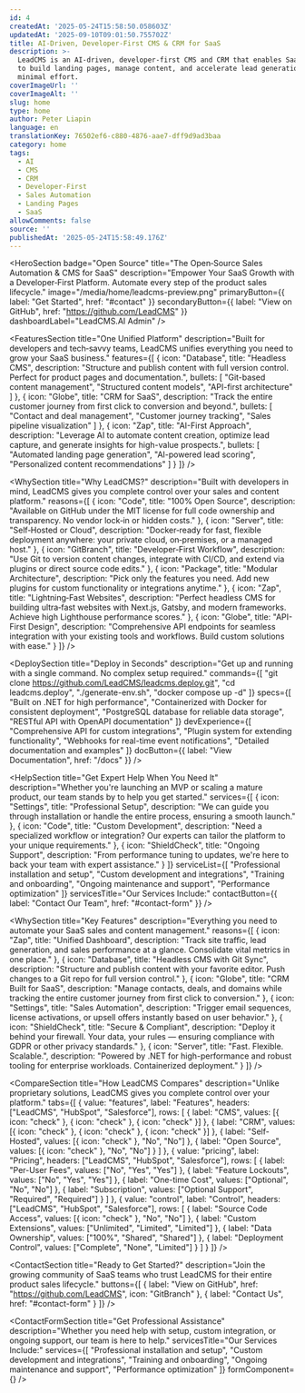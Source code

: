 ```yaml
---
id: 4
createdAt: '2025-05-24T15:58:50.058603Z'
updatedAt: '2025-09-10T09:01:50.755702Z'
title: AI-Driven, Developer-First CMS & CRM for SaaS
description: >-
  LeadCMS is an AI-driven, developer-first CMS and CRM that enables SaaS teams
  to build landing pages, manage content, and accelerate lead generation with
  minimal effort.
coverImageUrl: ''
coverImageAlt: ''
slug: home
type: home
author: Peter Liapin
language: en
translationKey: 76502ef6-c880-4876-aae7-dff9d9ad3baa
category: home
tags:
  - AI
  - CMS
  - CRM
  - Developer-First
  - Sales Automation
  - Landing Pages
  - SaaS
allowComments: false
source: ''
publishedAt: '2025-05-24T15:58:49.176Z'
---
```


<HeroSection badge="Open Source" title="The Open‑Source Sales Automation & CMS for SaaS" description="Empower Your SaaS Growth with a Developer‑First Platform. Automate every step of the product sales lifecycle." image="/media/home/leadcms-preview.png" primaryButton={{ label: "Get Started", href: "#contact" }} secondaryButton={{ label: "View on GitHub", href: "https://github.com/LeadCMS" }} dashboardLabel="LeadCMS.AI Admin" />

<FeaturesSection
  title="One Unified Platform"
  description="Built for developers and tech‑savvy teams, LeadCMS unifies everything you need to grow your SaaS business."
  features={[
{
icon: "Database",
title: "Headless CMS",
description: "Structure and publish content with full version control. Perfect for product pages and documentation.",
bullets: [
"Git-based content management",
"Structured content models",
"API-first architecture"
]
},
{
icon: "Globe",
title: "CRM for SaaS",
description: "Track the entire customer journey from first click to conversion and beyond.",
bullets: [
"Contact and deal management",
"Customer journey tracking",
"Sales pipeline visualization"
]
},
{
icon: "Zap",
title: "AI-First Approach",
description: "Leverage AI to automate content creation, optimize lead capture, and generate insights for high-value prospects.",
bullets: [
"Automated landing page generation",
"AI-powered lead scoring",
"Personalized content recommendations"
]
}
]}
/>

<WhySection
  title="Why LeadCMS?"
  description="Built with developers in mind, LeadCMS gives you complete control over your sales and content platform."
  reasons={[
{
icon: "Code",
title: "100% Open Source",
description: "Available on GitHub under the MIT license for full code ownership and transparency. No vendor lock‑in or hidden costs."
},
{
icon: "Server",
title: "Self‑Hosted or Cloud",
description: "Docker‑ready for fast, flexible deployment anywhere: your private cloud, on‑premises, or a managed host."
},
{
icon: "GitBranch",
title: "Developer‑First Workflow",
description: "Use Git to version content changes, integrate with CI/CD, and extend via plugins or direct source code edits."
},
{
icon: "Package",
title: "Modular Architecture",
description: "Pick only the features you need. Add new plugins for custom functionality or integrations anytime."
},
{
icon: "Zap",
title: "Lightning‑Fast Websites",
description: "Perfect headless CMS for building ultra‑fast websites with Next.js, Gatsby, and modern frameworks. Achieve high Lighthouse performance scores."
},
{
icon: "Globe",
title: "API-First Design",
description: "Comprehensive API endpoints for seamless integration with your existing tools and workflows. Build custom solutions with ease."
}
]}
/>

<DeploySection
  title="Deploy in Seconds"
  description="Get up and running with a single command. No complex setup required."
  commands={[
"git clone https://github.com/LeadCMS/leadcms.deploy.git",
"cd leadcms.deploy",
"./generate-env.sh",
"docker compose up -d"
]}
  specs={[
"Built on .NET for high performance",
"Containerized with Docker for consistent deployment",
"PostgreSQL database for reliable data storage",
"RESTful API with OpenAPI documentation"
]}
  devExperience={[
"Comprehensive API for custom integrations",
"Plugin system for extending functionality",
"Webhooks for real-time event notifications",
"Detailed documentation and examples"
]}
  docButton={{ label: "View Documentation", href: "/docs" }}
/>

<HelpSection
  title="Get Expert Help When You Need It"
  description="Whether you're launching an MVP or scaling a mature product, our team stands by to help you get started."
  services={[
{
icon: "Settings",
title: "Professional Setup",
description: "We can guide you through installation or handle the entire process, ensuring a smooth launch."
},
{
icon: "Code",
title: "Custom Development",
description: "Need a specialized workflow or integration? Our experts can tailor the platform to your unique requirements."
},
{
icon: "ShieldCheck",
title: "Ongoing Support",
description: "From performance tuning to updates, we're here to back your team with expert assistance."
}
]}
  serviceList={[
"Professional installation and setup",
"Custom development and integrations",
"Training and onboarding",
"Ongoing maintenance and support",
"Performance optimization"
]}
  servicesTitle="Our Services Include:"
  contactButton={{ label: "Contact Our Team", href: "#contact-form" }}
/>

<WhySection
  title="Key Features"
  description="Everything you need to automate your SaaS sales and content management."
  reasons={[
{
icon: "Zap",
title: "Unified Dashboard",
description: "Track site traffic, lead generation, and sales performance at a glance. Consolidate vital metrics in one place."
},
{
icon: "Database",
title: "Headless CMS with Git Sync",
description: "Structure and publish content with your favorite editor. Push changes to a Git repo for full version control."
},
{
icon: "Globe",
title: "CRM Built for SaaS",
description: "Manage contacts, deals, and domains while tracking the entire customer journey from first click to conversion."
},
{
icon: "Settings",
title: "Sales Automation",
description: "Trigger email sequences, license activations, or upsell offers instantly based on user behavior."
},
{
icon: "ShieldCheck",
title: "Secure & Compliant",
description: "Deploy it behind your firewall. Your data, your rules — ensuring compliance with GDPR or other privacy standards."
},
{
icon: "Server",
title: "Fast. Flexible. Scalable.",
description: "Powered by .NET for high-performance and robust tooling for enterprise workloads. Containerized deployment."
}
]}
/>

<CompareSection
  title="How LeadCMS Compares"
  description="Unlike proprietary solutions, LeadCMS gives you complete control over your platform."
  tabs={[
{
value: "features",
label: "Features",
headers: ["LeadCMS", "HubSpot", "Salesforce"],
rows: [
{ label: "CMS", values: [{ icon: "check" }, { icon: "check" }, { icon: "check" }] },
{ label: "CRM", values: [{ icon: "check" }, { icon: "check" }, { icon: "check" }] },
{ label: "Self-Hosted", values: [{ icon: "check" }, "No", "No"] },
{ label: "Open Source", values: [{ icon: "check" }, "No", "No"] }
]
},
{
value: "pricing",
label: "Pricing",
headers: ["LeadCMS", "HubSpot", "Salesforce"],
rows: [
{ label: "Per-User Fees", values: ["No", "Yes", "Yes"] },
{ label: "Feature Lockouts", values: ["No", "Yes", "Yes"] },
{ label: "One-time Cost", values: ["Optional", "No", "No"] },
{ label: "Subscription", values: ["Optional Support", "Required", "Required"] }
]
},
{
value: "control",
label: "Control",
headers: ["LeadCMS", "HubSpot", "Salesforce"],
rows: [
{ label: "Source Code Access", values: [{ icon: "check" }, "No", "No"] },
{ label: "Custom Extensions", values: ["Unlimited", "Limited", "Limited"] },
{ label: "Data Ownership", values: ["100%", "Shared", "Shared"] },
{ label: "Deployment Control", values: ["Complete", "None", "Limited"] }
]
}
]}
/>

<ContactSection
  title="Ready to Get Started?"
  description="Join the growing community of SaaS teams who trust LeadCMS for their entire product sales lifecycle."
  buttons={[
{ label: "View on GitHub", href: "https://github.com/LeadCMS", icon: "GitBranch" },
{ label: "Contact Us", href: "#contact-form" }
]}
/>

<ContactFormSection
  title="Get Professional Assistance"
  description="Whether you need help with setup, custom integration, or ongoing support, our team is here to help."
  servicesTitle="Our Services Include:"
  services={[
"Professional installation and setup",
"Custom development and integrations",
"Training and onboarding",
"Ongoing maintenance and support",
"Performance optimization"
]}
  formComponent={<ContactUs />}
/>
